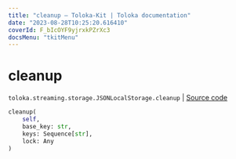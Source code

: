 ```yaml
---
title: "cleanup — Toloka-Kit | Toloka documentation"
date: "2023-08-28T10:25:20.616410"
coverId: F_bIcOYF9yjrxkPZrXc3
docsMenu: "tkitMenu"
---
```


# cleanup

`toloka.streaming.storage.JSONLocalStorage.cleanup` | [Source code](https://github.com/Toloka/toloka-kit/blob/v1.2.1/src/streaming/storage.py#L131)

```python
cleanup(
    self,
    base_key: str,
    keys: Sequence[str],
    lock: Any
)
```